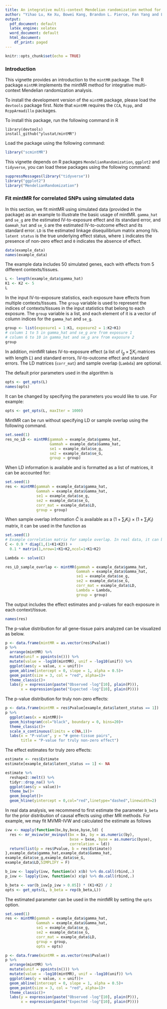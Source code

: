 ```yaml
---
title: An integrative multi-context Mendelian randomization method for identifying risk genes across human tissues
author: "Yihao Lu, Ke Xu, Bowei Kang, Brandon L. Pierce, Fan Yang and Lin S. Chen"
output:
  pdf_document: default
  latex_engine: xelatex
  word_document: default
  html_document:
    df_print: paged
---
```

```r
knitr::opts_chunk$set(echo = TRUE)
```

### Introduction
This vignette provides an introduction to the `mintMR` package. The R package `mintMR` implements the mintMR method for integrative multi-context Mendelian randomization analysis.

To install the development version of the `mintMR` package, please load the `devtools` package first. Note that `mintMR` requires the `CCA`, `Rcpp`, and `RcppArmadillo` packages. 

To install this package, run the following command in R
```
library(devtools)
install_github("ylustat/mintMR")
```

Load the package using the following command:
```r
library("scmintMR")
```
This vignette depends on R packages `MendelianRandomization`, `ggplot2` and `tidyverse`, you can load these packages using the following command:
```r
suppressMessages(library("tidyverse"))
library("ggplot2")
library("MendelianRandomization")
```


### Fit mintMR for correlated SNPs using simulated data
In this section, we fit mintMR using simulated data (provided in the package) as an example to illustrate the basic usage of mintMR. `gamma_hat` and `se_g` are the estimated IV-to-exposure effect and its standard error, and `Gammah_hat` and `se_G` are the estimated IV-to-outcome effect and its standard error. `LD` is the estimated linkage disequilibrium matrix among IVs. `latent status` is the true underlying effect status, where `1` indicates the presence of non-zero effect and `0` indicates the absence of effect.
```r
data(example_data)
names(example_data)
```
The example data includes 50 simulated genes, each with effects from 5 different contexts/tissues.
```r
L <- length(example_data$gamma_hat)
K1 <- K2 <- 5
L
```
In the input IV-to-exposure statistics, each exposure have effects from multiple contexts/tissues. The `group` variable is used to represent the indices of contexts/tissues in the input statistics that belong to each exposure. The `group` variable is a list, and each element of it is a vector of column indices for the `gamma_hat` and `se_g`.
```r
group <- list(exposure1 = 1:K1, exposure2 = 1:K2+K1)
# column 1 to 5 in gamma_hat and se_g are from exposure 1
# column 6 to 10 in gamma_hat and se_g are from exposure 2
group
```
In addition, mintMR takes IV-to-exposure effect (a list of $I_g\times \sum K_l$ matrices with length $L$) and standard errors, IV-to-outcome effect and standard errors. The LD matrices (`corr_mat`) and sample overlap (`Lambda`) are optional.

The default prior parameters used in the algorithm is
```r
opts <- get_opts(L)
names(opts)
```
It can be changed by specifying the parameters you would like to use. For example:
```r
opts <- get_opts(L, maxIter = 1000)
```
MintMR can be run without specifying LD or sample overlap using the following command.
```r
set.seed(1)
res_no_LD <- mintMR(gammah = example_data$gamma_hat,
                    Gammah = example_data$Gamma_hat,
                    se1 = example_data$se_g,
                    se2 = example_data$se_G,
                    group = group)
```

When LD information is available and is formatted as a list of matrices, it can be accounted for:
```r
set.seed(1)
res <- mintMR(gammah = example_data$gamma_hat,
              Gammah = example_data$Gamma_hat,
              se1 = example_data$se_g,
              se2 = example_data$se_G,
              corr_mat = example_data$LD,
              group = group)
```
When sample overlap information $\widehat{C}$ is available as a $(1+\sum_lK_l)\times(1+\sum_lK_l)$ matrix, it can be used in the function as
```r
set.seed(1)
# Example correlation matrix for sample overlap. In real data, it can be pre-estimated.
C <- 0.9 * diag(1,(1+K1+K2)) + 
  0.1 * matrix(1,nrow=1+K1+K2,ncol=1+K1+K2)

Lambda <- solve(C)

res_LD_sample_overlap <- mintMR(gammah = example_data$gamma_hat,
                                Gammah = example_data$Gamma_hat,
                                se1 = example_data$se_g,
                                se2 = example_data$se_G,
                                corr_mat = example_data$LD, 
                                Lambda = Lambda,
                                group = group)
```


The output includes the effect estimates and p-values for each exposure in each context/tissue.
```r
names(res)
```

The p-value distribution for all gene-tissue pairs analyzed can be visualized as below.
```r
p <- data.frame(mintMR = as.vector(res$Pvalue))
p %>% 
  arrange(mintMR) %>% 
  mutate(unif = ppoints(n())) %>%
  mutate(value = -log10(mintMR), unif = -log10(unif)) %>%
  ggplot(aes(y = value, x = unif))+
  geom_abline(intercept = 0, slope = 1, alpha = 0.5)+
  geom_point(size = 3, col = "red", alpha=1)+
  theme_classic()+
  labs(y = expression(paste("Observed -log"[10], plain(P))),
       x = expression(paste("Expected -log"[10], plain(P))))
```

The p-value distribution for truly non-zero effects:
```r
p <- data.frame(mintMR = res$Pvalue[example_data$latent_status == 1])
p %>% 
  ggplot(aes(x = mintMR))+
  geom_histogram(col="black", boundary = 0, bins=20)+
  theme_classic()+
  scale_x_continuous(limits = c(NA,1))+
  labs(x = "P-value", y = "# gene-tissue pairs", 
       title = "P-value for truly non-zero effect")
```

The effect estimates for truly zero effects:
```r
estimate <- res$Estimate
estimate[example_data$latent_status == 1] <- NA

estimate %>%
  reshape2::melt() %>%
  tidyr::drop_na() %>%
  ggplot(aes(y = value))+
  theme_bw()+
  geom_boxplot()+
  geom_hline(yintercept = 0,col="red",linetype="dashed",linewidth=2)
```

In real data analysis, we recommend to first estimate the parameter `b_beta` for the prior distribution of causal effects using other MR methods. For example, we may fit MVMR-IVW and calculated the estimate as follows
```r
ivw <- mapply(function(bx,by,bxse,byse,ld) {
  res <- mr_mvivw(mr_mvinput(bx = bx, by = as.numeric(by),
                             bxse = bxse, byse = as.numeric(byse),
                             correlation = ld))
  return(list(p = res$Pvalue, b = res$Estimate))
},example_data$gamma_hat,example_data$Gamma_hat,
example_data$se_g,example_data$se_G,
example_data$LD,SIMPLIFY = F)

b_ivw <- lapply(ivw, function(x) x$b) %>% do.call(rbind,.)
p_ivw <- lapply(ivw, function(x) x$p) %>% do.call(rbind,.)

b_beta <- var(b_ivw[p_ivw > 0.05]) * (K1+K2) / 2
opts <- get_opts(L, b_beta = rep(b_beta,L))
```

The estimated parameter can be used in the mintMR by setting the `opts` option.
```r
set.seed(1)
res <- mintMR(gammah = example_data$gamma_hat,
              Gammah = example_data$Gamma_hat,
              se1 = example_data$se_g,
              se2 = example_data$se_G,
              corr_mat = example_data$LD,
              group = group,
              opts = opts)

p <- data.frame(mintMR = as.vector(res$Pvalue))
p %>%
  arrange(mintMR) %>%
  mutate(unif = ppoints(n())) %>%
  mutate(value = -log10(mintMR), unif = -log10(unif)) %>%
  ggplot(aes(y = value, x = unif))+
  geom_abline(intercept = 0, slope = 1, alpha = 0.5)+
  geom_point(size = 3, col = "red", alpha=1)+
  theme_classic()+
  labs(y = expression(paste("Observed -log"[10], plain(P))),
       x = expression(paste("Expected -log"[10], plain(P))))
```

